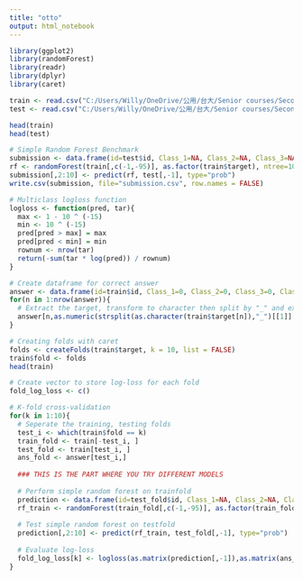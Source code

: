 ---
title: "otto"
output: html_notebook
---

```{r}
library(ggplot2)
library(randomForest)
library(readr)
library(dplyr)
library(caret)
```

```{r}
train <- read.csv("C:/Users/Willy/OneDrive/公用/台大/Senior courses/Second semester/Statistical Learning/R/Final/data/train.csv", na.strings = "")
test <- read.csv("C:/Users/Willy/OneDrive/公用/台大/Senior courses/Second semester/Statistical Learning/R/Final/data/test.csv", na.strings = "")
```

```{r}
head(train)
head(test)
```

```{r}
# Simple Random Forest Benchmark
submission <- data.frame(id=test$id, Class_1=NA, Class_2=NA, Class_3=NA, Class_4=NA, Class_5=NA, Class_6=NA, Class_7=NA, Class_8=NA, Class_9=NA)
rf <- randomForest(train[,c(-1,-95)], as.factor(train$target), ntree=100, importance=TRUE)
submission[,2:10] <- predict(rf, test[,-1], type="prob")
write.csv(submission, file="submission.csv", row.names = FALSE)

```


```{r}
# Multiclass logloss function
logloss <- function(pred, tar){
  max <- 1 - 10 ^ (-15)
  min <- 10 ^ (-15)
  pred[pred > max] = max
  pred[pred < min] = min
  rownum <- nrow(tar)
  return(-sum(tar * log(pred)) / rownum)
}

```

```{r}
# Create dataframe for correct answer
answer <- data.frame(id=train$id, Class_1=0, Class_2=0, Class_3=0, Class_4=0, Class_5=0, Class_6=0, Class_7=0, Class_8=0, Class_9=0)
for(n in 1:nrow(answer)){
  # Extract the target, transform to character then split by "_" and extract the number, then add 1 to get the correct index
  answer[n,as.numeric(strsplit(as.character(train$target[n]),"_")[[1]][2]) + 1] <- 1
}
```



```{r}
# Creating folds with caret
folds <- createFolds(train$target, k = 10, list = FALSE)
train$fold <- folds
head(train)

# Create vector to store log-loss for each fold
fold_log_loss <- c()

# K-fold cross-validation
for(k in 1:10){
  # Seperate the training, testing folds    
  test_i <- which(train$fold == k)
  train_fold <- train[-test_i, ]
  test_fold <- train[test_i, ]
  ans_fold <- answer[test_i,]
  
  ### THIS IS THE PART WHERE YOU TRY DIFFERENT MODELS
  
  # Perform simple random forest on trainfold
  prediction <- data.frame(id=test_fold$id, Class_1=NA, Class_2=NA, Class_3=NA, Class_4=NA, Class_5=NA, Class_6=NA, Class_7=NA, Class_8=NA, Class_9=NA)
  rf_train <- randomForest(train_fold[,c(-1,-95)], as.factor(train_fold$target), ntree=100, importance=TRUE)
  
  # Test simple random forest on testfold
  prediction[,2:10] <- predict(rf_train, test_fold[,-1], type="prob")
  
  # Evaluate log-loss
  fold_log_loss[k] <- logloss(as.matrix(prediction[,-1]),as.matrix(ans_fold[,-1]))
}





```


